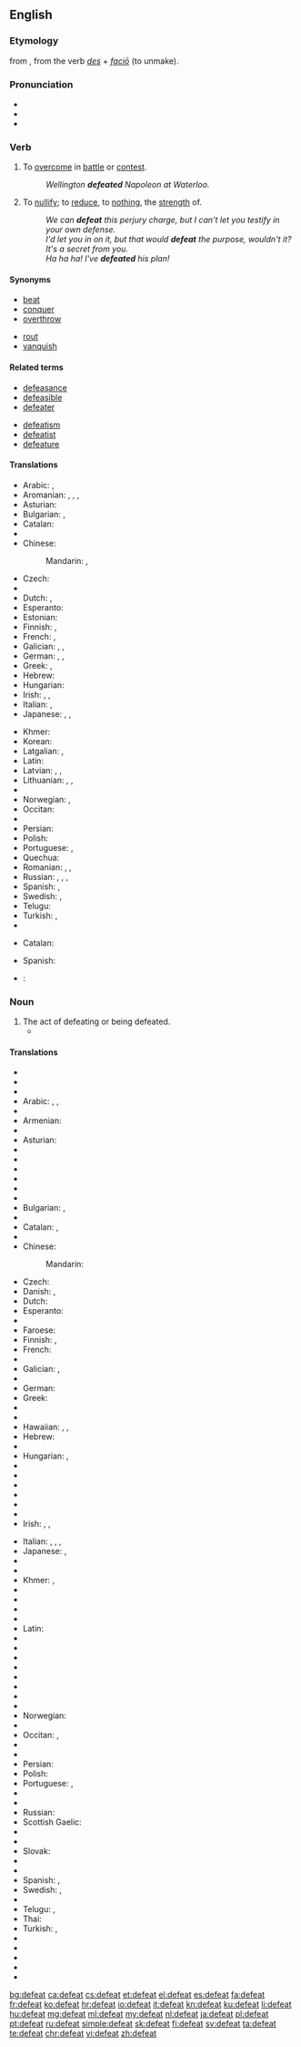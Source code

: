 ==English==

===Etymology===
from {{etyl|fro|en}} {{term|desfait|lang=fr}}, from the verb {{term|desfaire|lang=fro}} {{etyl|la|en}} ''[[des]]'' + ''[[facio#Latin|faciō]]'' (to unmake).

===Pronunciation===
* {{IPA|/dɪˈfiːt/}}
* {{audio|en-us-defeat.ogg|Audio (US)}}
* {{rhymes|iːt}}

===Verb===
{{en-verb}}

# {{context|transitive|lang=en}} To [[overcome]] in [[battle]] or [[contest]].
#: ''Wellington '''defeated''' Napoleon at Waterloo.''
# {{context|transitive|lang=en}} To [[nullify]]; to [[reduce]], to [[nothing]], the [[strength]] of.
#: ''We can '''defeat''' this perjury charge, but I can't let you testify in your own defense.''
#: ''I'd let you in on it, but that would '''defeat''' the purpose, wouldn't it? It's a secret from you.''
#: ''Ha ha ha! I've '''defeated''' his plan!''

====Synonyms====
{{syn-top|To overcome in contest}}
* [[beat]]
* [[conquer]]
* [[overthrow]]
{{syn-mid}}
* [[rout]]
* [[vanquish]]
{{syn-bottom}}

====Related terms====
{{rel-top}}
* [[defeasance]]
* [[defeasible]]
* [[defeater]]
{{rel-mid}}
* [[defeatism]]
* [[defeatist]]
* [[defeature]]
{{rel-bottom}}

====Translations====
{{trans-top|to overcome in battle or contest}}
* Arabic: {{t-|ar|غلب|tr=ġálaba}}, {{t-|ar|هزم|tr=házama|sc=Arab}}
* Aromanian: {{t-|rup|azvingu}}, {{t-|rup|frãngu}}, {{t-|rup|anichisescu}}, {{t-|rup|bat}}
* Asturian: {{t-|ast|vencer}}
* Bulgarian: {{t+|bg|разбивам}}, {{t+|bg|побеждавам}}
* Catalan: {{t+|ca|vèncer}}
* {{trreq|chr}}
* Chinese:
*: Mandarin: {{t|cmn|打敗|sc=Hani}}, {{t|cmn|打败|tr=dǎbài|sc=Hani}}
* Czech: {{t+|cs|porazit}}
* {{trreq|da}}
* Dutch: {{t+|nl|verslaan}}, {{t+|nl|overwinnen}}
* Esperanto: {{t-|eo|vinki}}
* Estonian: {{t|et|võitma}}
* Finnish: {{t+|fi|voittaa}}, {{t-|fi|päihittää}}
* French: {{t+|fr|vaincre}}, {{t+|fr|défaire}}
* Galician: {{t+|gl|vencer}}, {{t-|gl|derrotar}}, {{t+|gl|bater}}
* German: {{t+|de|schlagen}}, {{t+|de|besiegen}}, {{t-|de|niederringen}}
* Greek: {{t+|el|νικώ|tr=nikó}}, {{t+|el|ανατρέπω|tr=anatrépo}}
* Hebrew: {{t-|he|הביס|tr=hevís}}
* Hungarian: {{t+|hu|legyőz}}
* Irish: {{t-|ga|buaigh ar}}, {{t-|ga|faigh an lámh in uachtar ar}}, {{t-|ga|cloígh}}
* Italian: {{t+|it|sconfiggere}}, {{t+|it|battere}}
* Japanese: {{t-|ja|負かす|tr=まかす, makasu}}, {{t-|ja|やっつける|tr=yattsukeru}}, {{t-|ja|倒す|tr=taosu|sc=Jpan}}
{{trans-mid}}
* Khmer: {{t+|km|ឈ្នះ|tr=cneah|sc=Khmr}}
* Korean: {{t+|ko|지우다|tr=jiuda|sc=Kore}}
* Latgalian: {{tø|ltg|īveikt}}, {{tø|ltg|puorveikt}}
* Latin: {{t-|la|vincere}}
* Latvian: {{t-|lv|uzvarēt}}, {{t-|lv|sakaut}}, {{t-|lv|uzveikt}}
* Lithuanian: {{t+|lt|nugalėti}}, {{t-|lt|įveikti}}, {{t-|lt|sukauti}}
* {{trreq|mwl}}
* Norwegian: {{t+|no|overvinne}}, {{t-|no|beseire}}
* Occitan: {{t+|oc|vencir}}
* {{trreq|ps}}
* Persian: {{t+|fa|شکست دادن|tr=šekast dâdan|sc=fa-Arab}}
* Polish: {{t+|pl|pokonać}}
* Portuguese: {{t+|pt|derrotar}}, {{t+|pt|vencer}}
* Quechua: {{t-|qu|llalliy}}
* Romanian: {{t+|ro|învinge}}, {{t-|ro|înfrânge}}, {{t-|ro|bate}}
* Russian: {{t+|ru|побеждать|tr=pobeždátʹ}} {{impf}}, {{t+|ru|победить|tr=pobedítʹ}} {{pf.}}, {{t+|ru|разбивать|tr=razbivátʹ|sc=Cyrl}} {{impf}}, {{t+|ru|разбить|tr=razbítʹ|sc=Cyrl}} {{pf.}}
* Spanish: {{t-|es|derrotar}}, {{t+|es|vencer}}
* Swedish: {{t+|sv|besegra}}, {{t+|sv|övervinna}}
* Telugu: {{t+|te|ఓడించు|tr=ōḍiṃcu|sc=Telu}}
* Turkish: {{t+|tr|yenmek}}, {{t+|tr|mağlup etmek}}
* {{trreq|vo}}
{{trans-bottom}}

{{trans-top|to nullify}}
* Catalan: {{t+|ca|arruïnar}}
{{trans-mid}}
* Spanish: {{t+|es|arruinar}}
{{trans-bottom}}

{{checktrans-top}}
* {{ttbc|id}}: {{t+|id|mengalahkan}}
{{trans-bottom}}

===Noun===
{{en-noun}}

# The act of defeating or being defeated.
#* {{quote-news
|year=2012
|date=May 13
|author=Alistair Magowan
|title=Sunderland 0-1 Man Utd
|work=BBC Sport
|url=http://www.bbc.co.uk/sport/0/football/17973162
|page=
|passage=Two '''defeats''' in five games coming into this contest, and a draw with Everton, ultimately cost Sir Alex Ferguson's side in what became the most extraordinary finale to the league championship since Arsenal beat Liverpool at Anfield in 1989.}}

====Translations====
{{trans-top|the act of defeating or being defeated}}
* {{trreq|af}}
* {{trreq|sq}}
* {{trreq|am}}
* Arabic: {{t-|ar|اندحار|m|tr=indiħār|sc=Arab}}, {{t-|ar|انكسار|m|tr=inkisār|sc=Arab}}, {{t-|ar|هزيمة|f|tr=hazīma}}
* {{trreq|an}}
* Armenian: {{t-|hy|պարտություն|tr=partut'yun|sc=Armn}}
* {{trreq|rup}}
* Asturian: {{t-|ast|vencimientu|m}}
* {{trreq|az}}
* {{trreq|ba}}
* {{trreq|eu}}
* {{trreq|be}}
* {{trreq|bn}}
* {{trreq|br}}
* Bulgarian: {{t+|bg|поражение|n}}, {{t+|bg|унищожение|n}}
* {{trreq|my}}
* Catalan: {{t-|ca|venciment|m}}, {{t-|ca|derrota|f}}
* {{trreq|chr}}
* Chinese:
*: Mandarin: {{t|cmn|败仗|tr=bàizhàng}}
* Czech: {{t-|cs|porážka|f}}
* Danish: {{t-|da|usejr|c}}, {{t-|da|tab|n}}
* Dutch: {{t+|nl|nederlaag}}
* Esperanto: {{t-|eo|malvenko}}
* {{trreq|et}}
* Faroese: {{t-|fo|ósigur|m}}
* Finnish: {{t+|fi|tappio}}, {{t+|fi|häviö}}
* French: {{t+|fr|défaite|f}}
* {{trreq|fur}}
* Galician: {{t+|gl|vencemento|m}}, {{t+|gl|derrota|f}}
* {{trreq|ka}}
* German: {{t+|de|Niederlage|f}}
* Greek: {{t+|el|ήττα|f|tr=ítta}}
* {{trreq|gu}}
* {{trreq|ha}}
* Hawaiian: {{tø|haw|hāʻule}}, {{tø|haw|eo}}, {{tø|haw|make}}
* Hebrew: {{qualifier|act of being defeated}} {{t-|he|תבוסה|f|tr=tvusa|sc=Hebr}}
* {{trreq|hi}}
* Hungarian: {{t+|hu|vereség}}, {{t+|hu|kudarc}}
* {{trreq|is}}
* {{trreq|io}}
* {{trreq|ig}}
* {{trreq|id}}
* {{trreq|ia}}
* {{trreq|ie}}
* Irish: {{t-|ga|díomua|m}}, {{t-|ga|briseadh|m}}, {{t-|ga|maidhm|f}}
{{trans-mid}}
* Italian: {{t+|it|sconfitta|f}}, {{t+|it|disfatta|f}}, {{t+|it|fallimento|m}}, {{t+|it|insuccesso|m}}
* Japanese: {{t+|ja|敗北|sc=Jpan|tr=haiboku}}, {{t+|ja|挫折|sc=Jpan|tr=zasetsu}}
* {{trreq|kn}}
* {{trreq|kk}}
* Khmer: {{t-|km|ការឈ្នះ|tr=kaa chneah|sc=Khmr}} {{qualifier|act of defeating}}, {{t-|km|ការចាញ់|tr=kaa jañ|sc=Khmr}} {{qualifier|being defeated}}
* {{trreq|ko}}
* {{trreq|ku}}
* {{trreq|ky}}
* {{trreq|lo}}
* Latin: {{t-|la|clades|f}}
* {{trreq|lv}}
* {{trreq|lt}}
* {{trreq|ml}}
* {{trreq|mt}}
* {{trreq|mi}}
* {{trreq|mr}}
* {{trreq|mwl}}
* {{trreq|ne}}
* Norwegian: {{t-|no|nederlag|n}}
* {{trreq|nov}}
* Occitan: {{t+|oc|vencement|m}}, {{t+|oc|venciment|m}}
* {{trreq|ang}}
* {{trreq|ps}}
* Persian: {{t+|fa|شکست دادن}}
* Polish: {{t+|pl|porażka|f}}
* Portuguese: {{t+|pt|derrota|f}}, {{t+|pt|vencimento|m}}
* {{trreq|pa}}
* {{trreq|raj}}
* Russian: {{t+|ru|поражение|n|tr=poražénije}}
* Scottish Gaelic: {{t-|gd|call|m}}
* {{trreq|scn}}
* {{trreq|si}}
* Slovak: {{t-|sk|porážka|f}}
* {{trreq|sl}}
* {{trreq|so}}
* Spanish: {{t+|es|vencimiento|m}}, {{t+|es|derrota|f}}
* Swedish: {{t+|sv|nederlag|n}}, {{t+|sv|förlust|c}}
* {{trreq|ta}}
* Telugu: {{t+|te|ఓటు|tr=ōṭu|sc=Telu}}, {{t+|te|ఓటమి|tr=ōṭami|sc=Telu}}
* Thai: {{t-|th|ความปราชัย|tr=kwaam bpraachai|sc=Thai}}
* Turkish: {{t+|tr|yenilgi}}, {{t+|tr|mağlubiyet}}
* {{trreq|tk}}
* {{trreq|vi}}
* {{trreq|vo}}
* {{trreq|wa}}
* {{trreq|cy}}
{{trans-bottom}}

[[bg:defeat]]
[[ca:defeat]]
[[cs:defeat]]
[[et:defeat]]
[[el:defeat]]
[[es:defeat]]
[[fa:defeat]]
[[fr:defeat]]
[[ko:defeat]]
[[hr:defeat]]
[[io:defeat]]
[[it:defeat]]
[[kn:defeat]]
[[ku:defeat]]
[[li:defeat]]
[[hu:defeat]]
[[mg:defeat]]
[[ml:defeat]]
[[my:defeat]]
[[nl:defeat]]
[[ja:defeat]]
[[pl:defeat]]
[[pt:defeat]]
[[ru:defeat]]
[[simple:defeat]]
[[sk:defeat]]
[[fi:defeat]]
[[sv:defeat]]
[[ta:defeat]]
[[te:defeat]]
[[chr:defeat]]
[[vi:defeat]]
[[zh:defeat]]